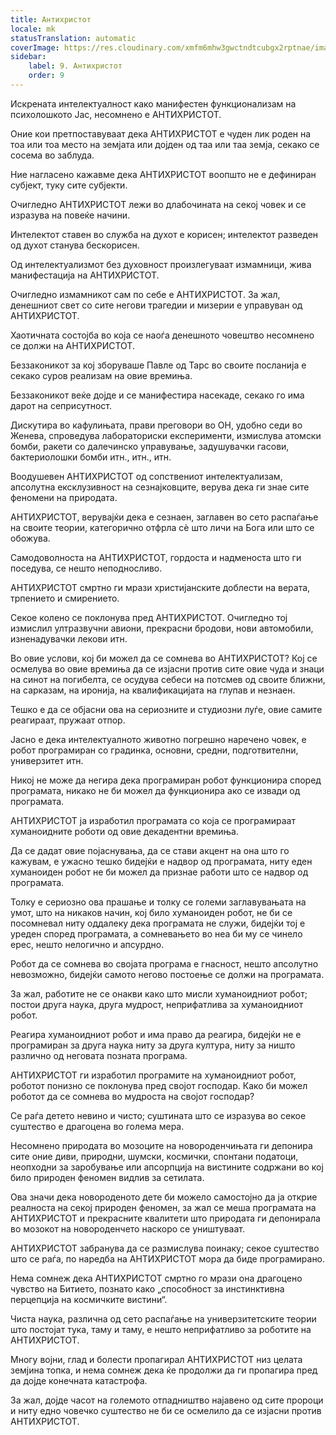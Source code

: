 ```yaml
---
title: Антихристот
locale: mk
statusTranslation: automatic
coverImage: https://res.cloudinary.com/xmfm6mhw3gwctndtcubgx2rptnae/image/upload/v1741354419/small_cover_la_gran_rebelion_28716e29d2.webp
sidebar:
    label: 9. Антихристот
    order: 9
---
```

Искрената интелектуалност како манифестен функционализам на психолошкото Јас, несомнено е АНТИХРИСТОТ.

Оние кои претпоставуваат дека АНТИХРИСТОТ е чуден лик роден на тоа или тоа место на земјата или дојден од таа или таа земја, секако се сосема во заблуда.

Ние нагласено кажавме дека АНТИХРИСТОТ воопшто не е дефиниран субјект, туку сите субјекти.

Очигледно АНТИХРИСТОТ лежи во длабочината на секој човек и се изразува на повеќе начини.

Интелектот ставен во служба на духот е корисен; интелектот разведен од духот станува бескорисен.

Од интелектуализмот без духовност произлегуваат измамници, жива манифестација на АНТИХРИСТОТ.

Очигледно измамникот сам по себе е АНТИХРИСТОТ. За жал, денешниот свет со сите негови трагедии и мизерии е управуван од АНТИХРИСТОТ.

Хаотичната состојба во која се наоѓа денешното човештво несомнено се должи на АНТИХРИСТОТ.

Беззаконикот за кој зборуваше Павле од Тарс во своите посланија е секако суров реализам на овие времиња.

Беззаконикот веќе дојде и се манифестира насекаде, секако го има дарот на сеприсутност.

Дискутира во кафулињата, прави преговори во ОН, удобно седи во Женева, спроведува лабораториски експерименти, измислува атомски бомби, ракети со далечинско управување, задушувачки гасови, бактериолошки бомби итн., итн., итн.

Воодушевен АНТИХРИСТОТ од сопствениот интелектуализам, апсолутна ексклузивност на сезнајковците, верува дека ги знае сите феномени на природата.

АНТИХРИСТОТ, верувајќи дека е сезнаен, заглавен во сето распаѓање на своите теории, категорично отфрла сè што личи на Бога или што се обожува.

Самодоволноста на АНТИХРИСТОТ, гордоста и надменоста што ги поседува, се нешто неподносливо.

АНТИХРИСТОТ смртно ги мрази христијанските доблести на верата, трпението и смирението.

Секое колено се поклонува пред АНТИХРИСТОТ. Очигледно тој измислил ултразвучни авиони, прекрасни бродови, нови автомобили, изненадувачки лекови итн.

Во овие услови, кој би можел да се сомнева во АНТИХРИСТОТ? Кој се осмелува во овие времиња да се изјасни против сите овие чуда и знаци на синот на погибелта, се осудува себеси на потсмев од своите ближни, на сарказам, на иронија, на квалификацијата на глупав и незнаен.

Тешко е да се објасни ова на сериозните и студиозни луѓе, овие самите реагираат, пружаат отпор.

Јасно е дека интелектуалното животно погрешно наречено човек, е робот програмиран со градинка, основни, средни, подготвителни, универзитет итн.

Никој не може да негира дека програмиран робот функционира според програмата, никако не би можел да функционира ако се извади од програмата.

АНТИХРИСТОТ ја изработил програмата со која се програмираат хуманоидните роботи од овие декадентни времиња.

Да се дадат овие појаснувања, да се стави акцент на она што го кажувам, е ужасно тешко бидејќи е надвор од програмата, ниту еден хуманоиден робот не би можел да признае работи што се надвор од програмата.

Толку е сериозно ова прашање и толку се големи заглавувањата на умот, што на никаков начин, кој било хуманоиден робот, не би се посомневал ниту оддалеку дека програмата не служи, бидејќи тој е уреден според програмата, а сомневањето во неа би му се чинело ерес, нешто нелогично и апсурдно.

Робот да се сомнева во својата програма е гнасност, нешто апсолутно невозможно, бидејќи самото негово постоење се должи на програмата.

За жал, работите не се онакви како што мисли хуманоидниот робот; постои друга наука, друга мудрост, неприфатлива за хуманоидниот робот.

Реагира хуманоидниот робот и има право да реагира, бидејќи не е програмиран за друга наука ниту за друга култура, ниту за ништо различно од неговата позната програма.

АНТИХРИСТОТ ги изработил програмите на хуманоидниот робот, роботот понизно се поклонува пред својот господар. Како би можел роботот да се сомнева во мудроста на својот господар?

Се раѓа детето невино и чисто; суштината што се изразува во секое суштество е драгоцена во голема мера.

Несомнено природата во мозоците на новороденчињата ги депонира сите оние диви, природни, шумски, космички, спонтани податоци, неопходни за заробување или апсорпција на вистините содржани во кој било природен феномен видлив за сетилата.

Ова значи дека новороденото дете би можело самостојно да ја открие реалноста на секој природен феномен, за жал се меша програмата на АНТИХРИСТОТ и прекрасните квалитети што природата ги депонирала во мозокот на новороденчето наскоро се уништуваат.

АНТИХРИСТОТ забранува да се размислува поинаку; секое суштество што се раѓа, по наредба на АНТИХРИСТОТ мора да биде програмирано.

Нема сомнеж дека АНТИХРИСТОТ смртно го мрази она драгоцено чувство на Битието, познато како „способност за инстинктивна перцепција на космичките вистини“.

Чиста наука, различна од сето распаѓање на универзитетските теории што постојат тука, таму и таму, е нешто неприфатливо за роботите на АНТИХРИСТОТ.

Многу војни, глад и болести пропагирал АНТИХРИСТОТ низ целата земјина топка, и нема сомнеж дека ќе продолжи да ги пропагира пред да дојде конечната катастрофа.

За жал, дојде часот на големото отпадништво најавено од сите пророци и ниту едно човечко суштество не би се осмелило да се изјасни против АНТИХРИСТОТ.

